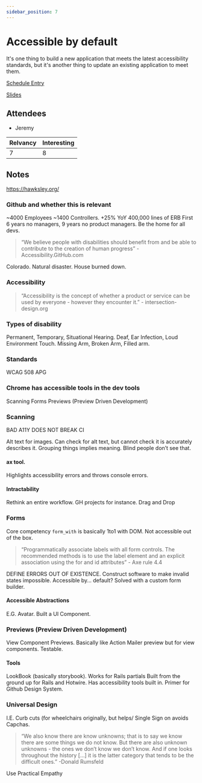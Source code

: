 ```yaml
---
sidebar_position: 7
---
```



# Accessible by default

It's one thing to build a new application that meets the latest accessibility standards, but it's another thing to update an existing application to meet them.

<Speaker
  name='Joel Hawksley'
  position='Staff Engineer at GitHub'
  imageUrl='https://sessionize.com/image/9741-400o400o2-HBQvHkWcun2QZpgLcPHSjA.jpg'
/>

[Schedule Entry](https://railsconf2023.sessionize.com/session/446700)

[Slides](https://hawksley.org/2023/04/21/accessible-by-default.html)

## Attendees
* Jeremy

| Relvancy    | Interesting |
| ----------- | ----------- |
| 7           | 8           |

## Notes

https://hawksley.org/

### Github and whether this is relevant
~4000 Employees
~1400 Controllers. +25% YoY
400,000 lines of ERB
First 6 years no managers,
9 years no product managers.
Be the home for all devs.
> “We believe people with disabilities should benefit from and be able to contribute to the creation of human progress” - Accessibility.GitHub.com

Colorado. Natural disaster. House burned down.

### Accessibility
> “Accessibility is the concept of whether a product or service can be used by everyone - however they encounter it.” - intersection-design.org

### Types of disability
Permanent, Temporary, Situational
Hearing. Deaf, Ear Infection, Loud Environment
Touch. Missing Arm, Broken Arm, Filled arm.

### Standards
WCAG
508
APG

### Chrome has accessible tools in the dev tools

Scanning Forms Previews (Preview Driven Development)

### Scanning
BAD A11Y DOES NOT BREAK CI

Alt text for images. Can check for alt text, but cannot check it is accurately describes it.
Grouping things implies meaning. Blind people don’t see that.
#### ax tool.
Highlights accessibility errors and throws console errors.

#### Intractability
Rethink an entire workflow. GH projects for instance. Drag and Drop

### Forms
Core competency
`form_with` is basically 1to1 with DOM. Not accessible out of the box.

> “Programmatically associate labels with all form controls. The recommended methods is to use the label element and an explicit association using the for and id attributes” - Axe rule 4.4

DEFINE ERRORS OUT OF EXISTENCE. Construct software to make invalid states impossible.
Accessible by… default? Solved with a custom form builder.

#### Accessible Abstractions
E.G. Avatar.
Built a UI Component.

### Previews (Preview Driven Development)
View Component Previews.
Basically like Action Mailer preview but for view components.
Testable.

#### Tools
LookBook (basically storybook). Works for Rails partials
	Built from the ground up for Rails and Hotwire.
	Has accessibility tools built in.
Primer for Github Design System.

### Universal Design
I.E. Curb cuts (for wheelchairs originally, but helps/
Single Sign on avoids Capchas.

> “We also know there are know unknowns; that is to say we know there are some things we do not know. But there are also unknown unknowns - the ones we don’t know we don’t know. And if one looks throughout the history […] it is the latter category that tends to be the difficult ones.” -Donald Rumsfeld

Use Practical Empathy
